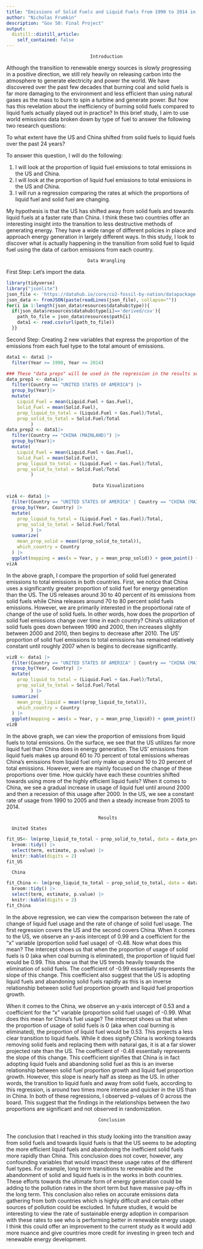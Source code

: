 ```yaml
---
title: "Emissions of Solid Fuels and Liquid Fuels From 1990 to 2014 in the US and China"
author: "Nicholas Frumkin"
description: "Gov 50: Final Project"
output:
  distill::distill_article:
    self_contained: false
---
```



                                   Introduction

                                
Although the transition to renewable energy sources is slowly progressing in a positive direction, we still rely heavily on releasing carbon into the atmosphere to generate electricity and power the world. We have discovered over the past few decades that burning coal and solid fuels is far more damaging to the environment and less efficient than using natural gases as the mass to burn to spin a turbine and generate power. But how has this revelation about the inefficiency of burning solid fuels compared to liquid fuels actually played out in practice? In this brief study, I aim to use world emissions data broken down by type of fuel to answer the following two research questions:

To what extent have the US and China shifted from solid fuels to liquid fuels over the past 24 years? 

To answer this question, I will do the following:

(1) I will look at the proportion of liquid fuel emissions to total emissions in the US and China.
(2) I will look at the proportion of liquid fuel emissions to total emissions in the US and China.
(3) I will run a regression comparing the rates at which the proportions of liquid fuel and solid fuel are changing.  

My hypothesis is that the US has shifted away from solid fuels and towards liquid fuels at a faster rate than China. I think these two countries offer an interesting insight into the transition to less destructive methods of generating energy. They have a wide range of different policies in place and approach energy generation in largely different ways. In this study, I look to discover what is actually happening in the transition from solid fuel to liquid fuel using the data of carbon emissions from each country. 


                        
                        

                                  Data Wrangling

First Step: Let's import the data.   
                        
```r
library(tidyverse)
library("jsonlite")
json_file <- 'https://datahub.io/core/co2-fossil-by-nation/datapackage.json'
json_data <- fromJSON(paste(readLines(json_file), collapse=""))
for(i in 1:length(json_data$resources$datahub$type)){
  if(json_data$resources$datahub$type[i]=='derived/csv'){
    path_to_file = json_data$resources$path[i]
    data1 <- read.csv(url(path_to_file))
  }}
```


Second Step: Creating 2 new variables that express the proportion of the emissions from each fuel type to the total amount of emissions. 


```r
data1 <- data1 |>
  filter(Year >= 1990, Year <= 2014)

### These "data preps" will be used in the regression in the results section. ###
data_prep1 <- data1|>
  filter(Country == "UNITED STATES OF AMERICA") |>
  group_by(Year)|>
  mutate(
    Liquid_Fuel = mean(Liquid.Fuel + Gas.Fuel),
    Solid_Fuel = mean(Solid.Fuel),
    prop_liquid_to_total = (Liquid.Fuel + Gas.Fuel)/Total,
    prop_solid_to_total = Solid.Fuel/Total    
         )
data_prep2 <- data1|>
  filter(Country == "CHINA (MAINLAND)") |>
  group_by(Year)|>
  mutate(
    Liquid_Fuel = mean(Liquid.Fuel + Gas.Fuel),
    Solid_Fuel = mean(Solid.Fuel),
    prop_liquid_to_total = (Liquid.Fuel + Gas.Fuel)/Total,
    prop_solid_to_total = Solid.Fuel/Total    
         )
```

                            
                                    Data Visualizations


```r
vizA <- data1 |> 
  filter(Country == "UNITED STATES OF AMERICA" | Country == "CHINA (MAINLAND)") |>
  group_by(Year, Country) |>
  mutate(
    prop_liquid_to_total = (Liquid.Fuel + Gas.Fuel)/Total,
    prop_solid_to_total = Solid.Fuel/Total    
         ) |>
  summarize(
    mean_prop_solid = mean((prop_solid_to_total)),
    which_country = Country
  ) |>
  ggplot(mapping = aes(x = Year, y = mean_prop_solid)) + geom_point() + geom_smooth(color = "white")  + theme(panel.background = element_rect(fill = 'steelblue1')) + facet_wrap(vars(which_country)) + labs(title = "Prop. of Emissions From Solid Fuel To Emissions From All Sources", y = "prop. solid fuel generated emissions to total emissions") 
vizA
```

In the above graph, I compare the proportion of solid fuel generated emissions to total emissions in both countries. First, we notice that China uses a significantly greater proportion of solid fuel for energy generation than the US. The US releases around 30 to 40 percent of its emissions from solid fuels while China releases around 70 to 80 percent solid fuels emissions. However, we are primarily interested in the proportional rate of change of the use of solid fuels. In other words, how does the proportion of solid fuel emissions change over time in each country? China's utilization of solid fuels goes down between 1990 and 2000, then increases slightly between 2000 and 2010, then begins to decrease after 2010. The US' proportion of solid fuel emissions to total emissions has remained relatively constant until roughly 2007 when is begins to decrease significantly. 


```r
vizB <- data1 |> 
  filter(Country == "UNITED STATES OF AMERICA" | Country == "CHINA (MAINLAND)") |>
  group_by(Year, Country) |>
  mutate(
    prop_liquid_to_total = (Liquid.Fuel + Gas.Fuel)/Total,
    prop_solid_to_total = Solid.Fuel/Total    
         ) |>
  summarize(
    mean_prop_liquid = mean((prop_liquid_to_total)),
    which_country = Country
  ) |>
  ggplot(mapping = aes(x = Year, y = mean_prop_liquid)) + geom_point() + geom_smooth(color = "white")  + theme(panel.background = element_rect(fill = 'steelblue1')) + facet_wrap(vars(which_country)) + labs(title = "Prop. of Emissions From Liquid Fuel To Emissions From All Sources", y = "prop. liquid fuel generated emissions to total emissions") 
vizB
```
In the above graph, we can view the proportion of emissions from liquid fuels to total emissions. On the surface, we see that the US utilizes far more liquid fuel than China does in energy generation. The US' emissions from liquid fuels makes up around 60 to 70 percent of total emissions whereas China's emissions from liquid fuel only make up around 10 to 20 percent of total emissions. However, were are mainly focused on the change of these proportions over time. How quickly have each these countries shifted towards using more of the highly efficient liquid fuels? When it comes to China, we see a gradual increase in usage of liquid fuel until around 2000 and then a recession of this usage after 2000. In the US, we see a constant rate of usage from 1990 to 2005 and then a steady increase from 2005 to 2014. 

                                      Results
  
      United States

```r
fit_US<- lm(prop_liquid_to_total ~ prop_solid_to_total, data = data_prep1) |>
  broom::tidy() |>
  select(term, estimate, p.value) |>
  knitr::kable(digits = 2)
fit_US
```

      China

```r
fit_China <- lm(prop_liquid_to_total ~ prop_solid_to_total, data = data_prep2) |>
  broom::tidy() |>
  select(term, estimate, p.value) |>  
  knitr::kable(digits = 2)
fit_China
```

In the above regression, we can view the comparison between the rate of change of liquid fuel usage and the rate of change of solid fuel usage. The first regression covers the US and the second covers China. When it comes to the US, we observe an y-axis intercept of 0.99 and a coefficient for the "x" variable (proportion solid fuel usage) of -0.48. Now what does this mean? The intercept shoes us that when the proportion of usage of solid fuels is 0 (aka when coal burning is eliminated), the proportion of liquid fuel would be 0.99. This show us that the US trends heavily towards the elimination of solid fuels. The coefficient of -0.99 essentially represents the  slope of this change. This coefficient also suggest that the US is adopting liquid fuels and abandoning solid fuels rapidly as this is an inverse relationship between solid fuel proportion growth and liquid fuel proportion growth.  

When it comes to the China, we observe an y-axis intercept of 0.53 and a coefficient for the "x" variable (proportion solid fuel usage) of -0.99. What does this mean for China's fuel usage? The intercept shoes us that when the proportion of usage of solid fuels is 0 (aka when coal burning is eliminated), the proportion of liquid fuel would be 0.53. This projects a less clear transition to liquid fuels. While it does signify China is working towards removing solid fuels and replacing them with natural gas, it is at a far slower projected rate than the US. The coefficient of -0.48 essentially represents the slope of this change. This coefficient signifies that China is in fact adopting liquid fuels and abandoning solid fuel as this is an inverse relationship between solid fuel proportion growth and liquid fuel proportion growth. However, this slope is nearly half as steep as the US. In other words, the transition to liquid fuels and away from solid fuels, according to this regression, is around two times more intense and quicker in the US than in China. In both of these regressions, I observed p-values of 0 across the board. This suggest that the findings in the relationships between the two proportions are significant and not observed in randomization. 


                                      Conclusion
                                    
The conclusion that I reached in this study looking into the transition away from solid fuels and towards liquid fuels is that the US seems to be adopting the more efficient liquid fuels and abandoning the inefficient solid fuels more rapidly than China. This conclusion does not cover, however, any confounding variables that would impact these usage rates of the different fuel types. For example, long term transitions to renewable and the abandonment of solid and liquid fuels is in the works in both countries. These efforts towards the ultimate form of energy generation could be adding to the pollution rates in the short term but have massive pay-offs in the long term. This conclusion also relies on accurate emissions data gathering from both countries which is highly difficult and certain other sources of pollution could be excluded. In future studies, it would be interesting to view the rate of sustainable energy adoption in comparison with these rates to see who is performing better in renewable energy usage. I think this could offer an improvement to the current study as it would add more nuance and give countries more credit for investing in green tech and renewable energy development.                                     

















